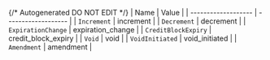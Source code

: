 {/* Autogenerated DO NOT EDIT  */}
| Name                | Value               |
| ------------------- | ------------------- |
| `Increment`         | increment           |
| `Decrement`         | decrement           |
| `ExpirationChange`  | expiration_change   |
| `CreditBlockExpiry` | credit_block_expiry |
| `Void`              | void                |
| `VoidInitiated`     | void_initiated      |
| `Amendment`         | amendment           |